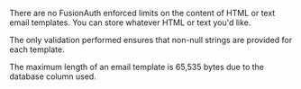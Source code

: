 
There are no FusionAuth enforced limits on the content of HTML or text email templates. You can store whatever HTML or text you'd like.

The only validation performed ensures that non-null strings are provided for each template.

The maximum length of an email template is 65,535 bytes due to the database column used.

